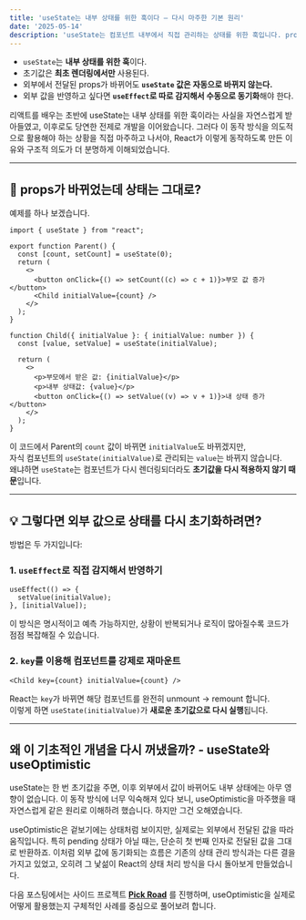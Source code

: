 ```yaml
---
title: 'useState는 내부 상태를 위한 훅이다 — 다시 마주한 기본 원리'
date: '2025-05-14'
description: 'useState는 컴포넌트 내부에서 직접 관리하는 상태를 위한 훅입니다. props로 받은 값이 바뀌어도 상태가 자동으로 초기화되지 않는 이유와, 이를 어떻게 다뤄야 하는지 다시 정리해보았습니다.'
---
```


- `useState`는 **내부 상태를 위한 훅**이다.  
- 초기값은 **최초 렌더링에서만** 사용된다.  
- 외부에서 전달된 props가 바뀌어도 **`useState` 값은 자동으로 바뀌지 않는다.**  
- 외부 값을 반영하고 싶다면 **`useEffect`로 따로 감지해서 수동으로 동기화**해야 한다.

리액트를 배우는 초반에 useState는 내부 상태를 위한 훅이라는 사실을 자연스럽게 받아들였고, 이후로도 당연한 전제로 개발을 이어왔습니다.
그러다 이 동작 방식을 의도적으로 활용해야 하는 상황을 직접 마주하고 나서야, React가 이렇게 동작하도록 만든 이유와 구조적 의도가 더 분명하게 이해되었습니다.

---

## 🤔 props가 바뀌었는데 상태는 그대로?

예제를 하나 보겠습니다.

```tsx
import { useState } from "react";

export function Parent() {
  const [count, setCount] = useState(0);
  return (
    <>
      <button onClick={() => setCount((c) => c + 1)}>부모 값 증가</button>
      <Child initialValue={count} />
    </>
  );
}

function Child({ initialValue }: { initialValue: number }) {
  const [value, setValue] = useState(initialValue);

  return (
    <>
      <p>부모에서 받은 값: {initialValue}</p>
      <p>내부 상태값: {value}</p>
      <button onClick={() => setValue((v) => v + 1)}>내 상태 증가</button>
    </>
  );
}
```

이 코드에서 Parent의 `count` 값이 바뀌면 `initialValue`도 바뀌겠지만,  
자식 컴포넌트의 `useState(initialValue)`로 관리되는 `value`는 바뀌지 않습니다.  
왜냐하면 `useState`는 컴포넌트가 다시 렌더링되더라도 **초기값을 다시 적용하지 않기 때문**입니다.

---

## 💡 그렇다면 외부 값으로 상태를 다시 초기화하려면?

방법은 두 가지입니다:

### 1. `useEffect`로 직접 감지해서 반영하기

```tsx
useEffect(() => {
  setValue(initialValue);
}, [initialValue]);
```

이 방식은 명시적이고 예측 가능하지만, 상황이 반복되거나 로직이 많아질수록 코드가 점점 복잡해질 수 있습니다.



### 2. `key`를 이용해 컴포넌트를 강제로 재마운트

```tsx
<Child key={count} initialValue={count} />
```

React는 `key`가 바뀌면 해당 컴포넌트를 완전히 unmount → remount 합니다.  
이렇게 하면 `useState(initialValue)`가 **새로운 초기값으로 다시 실행**됩니다.

---

## 왜 이 기초적인 개념을 다시 꺼냈을까? -  useState와 useOptimistic

useState는 한 번 초기값을 주면, 이후 외부에서 값이 바뀌어도 내부 상태에는 아무 영향이 없습니다. 이 동작 방식에 너무 익숙해져 있다 보니, useOptimistic을 마주했을 때 자연스럽게 같은 원리로 이해하려 했습니다.
하지만 그건 오해였습니다.

useOptimistic은 겉보기에는 상태처럼 보이지만, 실제로는 외부에서 전달된 값을 따라 움직입니다. 특히 pending 상태가 아닐 때는, 단순히 첫 번째 인자로 전달된 값을 그대로 반환하죠.
이처럼 외부 값에 동기화되는 흐름은 기존의 상태 관리 방식과는 다른 결을 가지고 있었고, 오히려 그 낯섦이 React의 상태 처리 방식을 다시 돌아보게 만들었습니다.

다음 포스팅에서는 사이드 프로젝트 **[Pick Road](https://www.pick-road.com/)**  를 진행하며, useOptimistic을 실제로 어떻게 활용했는지 구체적인 사례를 중심으로 풀어보려 합니다.

